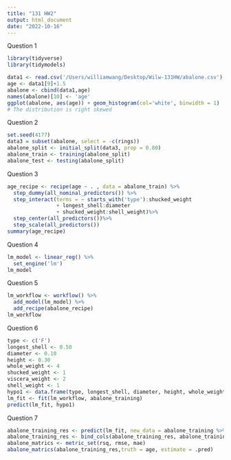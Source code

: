 ```yaml
---
title: "131 HW2"
output: html_document
date: "2022-10-16"
---
```


Question 1
```r
library(tidyverse)
library(tidymodels)
```
```r
data1 <- read.csv('/Users/williamwang/Desktop/Wilw-131HW/abalone.csv')
age <- data1[9]+1.5
abalone <- cbind(data1,age)
names(abalone)[10] <- 'age'
ggplot(abalone, aes(age)) + geom_histogram(col='white', binwidth = 1)
# The distribution is right skewed 
```

Question 2
```r
set.seed(4177)
data3 = subset(abalone, select = -c(rings))
abalone_split <- initial_split(data3, prop = 0.80)
abalone_train <- training(abalone_split)
abalone_test <- testing(abalone_split)
```

Question 3
```r
age_recipe <- recipe(age ~ . , data = abalone_train) %>%
  step_dummy(all_nominal_predictors()) %>%
  step_interact(terms = ~ starts_with('type'):shucked_weight
                + longest_shell:diameter
                + shucked_weight:shell_weight)%>%
  step_center(all_predictors())%>%
  step_scale(all_predictors())
summary(age_recipe)
```

Question 4
```r
lm_model <- linear_reg() %>%
  set_engine('lm') 
lm_model
```

Question 5
```r
lm_workflow <- workflow() %>% 
  add_model(lm_model) %>% 
  add_recipe(abalone_recipe) 
lm_workflow
```

Question 6
```r
type <- c('F')
longest_shell <- 0.50
diameter <- 0.10
height <- 0.30
whole_weight <- 4
shucked_weight <- 1
viscera_weight <- 2
shell_weight <- 1
hypo1 <- data.frame(type, longest_shell, diameter, height, whole_weight, shucked_weight, viscera_weight, shell_weight)
lm_fit <- fit(lm_workflow, abalone_training) 
predict(lm_fit, hypo1)
```

Question 7
```r
abalone_training_res <- predict(lm_fit, new_data = abalone_training %>% select(-age))
abalone_training_res <- bind_cols(abalone_training_res, abalone_training %>% select(age))
abalone_matrics <- metric_set(rsq, rmse, mae)
abalone_matrics(abalone_training_res,truth = age, estimate = .pred)
```